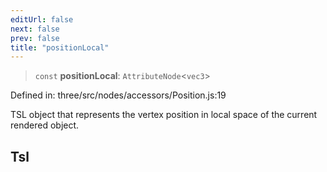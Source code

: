 ```yaml
---
editUrl: false
next: false
prev: false
title: "positionLocal"
---
```


> `const` **positionLocal**: `AttributeNode`\<`vec3`\>

Defined in: three/src/nodes/accessors/Position.js:19

TSL object that represents the vertex position in local space of the current rendered object.

## Tsl
